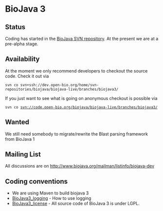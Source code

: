=BioJava 3=

==Status==

Coding has started in the [[CVS_to_SVN_Migration|BioJava SVN repository]]. At the present we are at a pre-alpha stage.

==Availability==

At the moment we only recommend developers to checkout the source code. Check it out via 

 svn co svn+ssh://dev.open-bio.org/home/svn-repositories/biojava/biojava-live/branches/biojava3/

If you just want to see what is going on anonymous checkout is possible via

 svn co svn://code.open-bio.org/biojava/biojava-live/branches/biojava3/

==Wanted==

We still need somebody to migrate/rewrite the Blast parsing framework from BioJava 1

==Mailing List==

All discussions are on [http://www.biojava.org/mailman/listinfo/biojava-dev http://www.biojava.org/mailman/listinfo/biojava-dev]

==Coding conventions==

* We are using Maven to build biojava 3
* [[BioJava3_logging]] - How to use logging
* [[BioJava3_license]] - All source code of BioJava 3 is under LGPL.